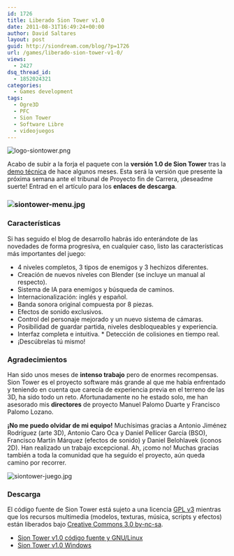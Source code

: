 ```yaml
---
id: 1726
title: Liberado Sion Tower v1.0
date: 2011-08-31T16:49:24+00:00
author: David Saltares
layout: post
guid: http://siondream.com/blog/?p=1726
url: /games/liberado-sion-tower-v1-0/
views:
  - 2427
dsq_thread_id:
  - 1852024321
categories:
  - Games development
tags:
  - Ogre3D
  - PFC
  - Sion Tower
  - Software Libre
  - videojuegos
---
```


![logo-siontower.png](/img/wp/logo-siontower.png)

Acabo de subir a la forja el paquete con la **versión 1.0 de Sion Tower** tras la [demo técnica](/proyectos/pfc/sion-tower/sion-tower-0-1-demo-tecnica/) de hace algunos meses. Esta será la versión que presente la próxima semana ante el tribunal de Proyecto fin de Carrera, ¡deseadme suerte! Entrad en el artículo para los **enlaces de descarga**.

### ![siontower-menu.jpg](/img/wp/siontower-menu.jpg)

### Características

Si has seguido el blog de desarrollo habrás ido enterándote de las novedades de forma progresiva, en cualquier caso, listo las características más importantes del juego:

* 4 niveles completos, 3 tipos de enemigos y 3 hechizos diferentes.
* Creación de nuevos niveles con Blender (se incluye un manual al respecto).
* Sistema de IA para enemigos y búsqueda de caminos.
* Internacionalización: inglés y español.
* Banda sonora original compuesta por 8 piezas.
* Efectos de sonido exclusivos.
* Control del personaje mejorado y un nuevo sistema de cámaras.
* Posibilidad de guardar partida, niveles desbloqueables y experiencia.
* Interfaz completa e intuitiva. * Detección de colisiones en tiempo real.
* ¡Descúbrelas tú mismo!

### Agradecimientos

Han sido unos meses de **intenso trabajo** pero de enormes recompensas. Sion Tower es el proyecto software más grande al que me había enfrentado y teniendo en cuenta que carecía de experiencia previa en el terreno de las 3D, ha sido todo un reto. Afortunadamente no he estado solo, me han asesorado mis **directores** de proyecto Manuel Palomo Duarte y Francisco Palomo Lozano.

**¡No me puedo olvidar de mi equipo!** Muchísimas gracias a Antonio Jiménez Rodríguez (arte 3D), Antonio Caro Oca y Daniel Pellicer García (BSO), Francisco Martín Márquez (efectos de sonido) y Daniel Belohlavek (iconos 2D). Han realizado un trabajo excepcional. Ah, ¡como no! Muchas gracias también a toda la comunidad que ha seguido el proyecto, aún queda camino por recorrer.

![siontower-juego.jpg](/img/wp/siontower-juego.jpg)

### Descarga

El código fuente de Sion Tower está sujeto a una licencia [GPL v3](http://gplv3.fsf.org/) mientras que los recursos multimedia (modelos, texturas, música, scripts y efectos) están liberados bajo [Creative Commons 3.0 by-nc-sa](http://creativecommons.org/licenses/by-nc-sa/3.0/).

* [Sion Tower v1.0 código fuente y GNU/Linux](http://forja.rediris.es/frs/download.php/2393/siontower-1.0-src.tar.gz)
* [Sion Tower v1.0 Windows](http://forja.rediris.es/frs/download.php/2394/siontower-1.0-win.zip)